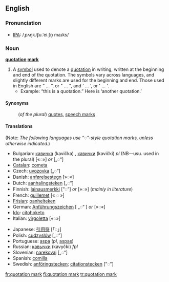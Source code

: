 {{Punctuation marks}}

==English==

===Pronunciation===
*[[IPA]]: /ˌpʌŋk.ʧu.ˈei.ʃn̩ maɹks/

===Noun===
'''[[quotation]] [[mark]]'''

# A [[symbol]] used to denote a [[quotation]] in writing, written at the beginning and end of the quotation. The symbols vary across languages, and slightly different marks are used for the beginning and end.  Those used in English are “ ... ”, or " ... ", and ‘ ... ’, or ' ... '.
#*Example: “this is a quotation.” Here is ‘another quotation.’

====Synonyms====
:(''of the plural'') [[quotes]], [[speech marks]]

====Translations====
(Note: ''The following languages use  “◌”-style quotation marks, unless otherwise indicated.'')
{{top}}
*Bulgarian: [[кавичка]] (kavička) {{f}}, [[кавички]] (kavički) ''pl'' (NB—usu. used in the plural) [«◌»] ''or'' [„◌“]
*[[Catalan]]: [[cometa]] {{f}}
*Czech: [[uvozovka]] {{f}} [„◌”]
*Danish: [[anførelsestegn]] {{n}} [»◌«]
*Dutch: [[aanhalingsteken]] {{n}} [„◌”]
*Finnish: [[lainausmerkki]] [”◌”] ''or'' [»◌»] (''mainly in literature'')
*French: [[guillemet]] {{m}} [« ◌ »]
*[[Frisian]]: [[oanhelteken]] {{n}}
*German: [[Anführungszeichen]] {{n}} [ „◌“ ] ''or'' [»◌«]
*[[Ido]]: [[citohoketo]]
*Italian: [[virgoletta]] {{f}} [«◌»]
{{mid}}
*Japanese: [[引用符]] [「◌」]
*Polish: [[cudzysłów]] {{m}} [„◌”]
*Portuguese: [[aspa]] {{f}} (''pl'', [[aspas]])
*Russian: [[кавычки]] (kavyčki) ''fpl''
*Slovenian: [[narekovaj]] {{m}} [„◌“]
*Spanish: [[comilla]] {{f}}
*Swedish: [[anföringstecken]]; [[citationstecken]] [”◌”]
{{bottom}}

{{wikipedia}}

[[fr:quotation mark]]
[[fi:quotation mark]]
[[tr:quotation mark]]